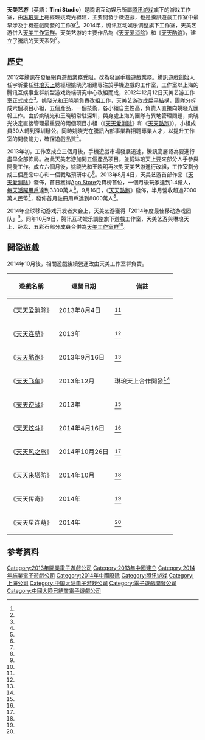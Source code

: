{{NoteTA
| G1=Games
}}
{{Infobox company
| name = 天美艺游
| name_en = Timi Studio
| logo = TIMI_Studio_Logo.jpg
| industry = [[电子游戏产业|電子遊戲業]]
| founded = {{Start date and age|2012|12|12}}<ref name="chuapp02"/>
| defunct = {{End date|2014|10|9}}<ref name="chuapp02"/>
| founder = [[姚晓光|姚晓光]]
| key_people = 王晓明
| location = {{PRC}}[[上海市|上海市]]
| area_served = 中國大陸
| num_employees = 100多人
| num_employees_year = 2013年<ref name="gameres01"/>
| parent = [[騰訊遊戲|騰訊遊戲]]
| fate = 合併到[[天美工作室群|天美工作室群]]
}}

'''天美艺游'''（英語：'''Timi Studio'''）是腾讯互动娱乐所屬[[腾讯游戏|腾讯游戏]]旗下的游戏工作室，由[[琳琅天上|琳琅天上]]總經理姚晓光組建，主要開發手機遊戲，也是騰訊遊戲工作室中最早涉及手機遊戲開發的工作室<ref name="chuapp01"/>。2014年，腾讯互动娱乐调整旗下工作室，天美艺游併入[[天美工作室群|天美工作室群]]。天美艺游的主要作品為《[[天天爱消除|天天爱消除]]》和《[[天天酷跑|天天酷跑]]》，建立了騰訊的天天系列<ref name="nadianshi01"/>。

== 歷史 ==
2012年騰訊在發展網頁遊戲業務受阻，改為發展手機遊戲業務。騰訊遊戲創始人任宇昕委任[[琳琅天上|琳琅天上]]總經理姚晓光組建專注於手機遊戲的工作室，工作室以上海的腾讯互娱事业群新型游戏终端研究中心改組而成，2012年12月12日天美艺游工作室正式成立<ref name="chuapp02"/>。姚晓光和王晓明負責改組工作，天美艺游改成[[扁平化组织|扁平結構]]，團隊分拆成六個项目小組，五個產品，一個技術，各小組自主性高，負責人直接向姚晓光匯報工作。由於姚晓光和王晓明常駐深圳，與身處上海的團隊有異地管理問題，姚晓光決定直接管理最重要的兩個项目小組（《[[天天爱消除|天天爱消除]]》和《[[天天酷跑|天天酷跑]]》），小組成員30人轉到深圳辦公。同時姚晓光在騰訊內部事業群招聘專業人才，以提升工作室的開發能力，確保遊戲品質<ref name="gameres01"/>。

2013年初，工作室成立三個月後，手機遊戲市場發展迅速，騰訊高層認為要進行盡早全部佈局。為此天美艺游加開五個產品项目，並從琳琅天上要來部分人手參與開發工作。成立六個月後，姚晓光和王晓明再次對天美艺游進行改組，工作室劃分成三個產品中心和一個戰略預研中心<ref name="gameres01"/>。2013年8月4日，天美艺游首部作品《[[天天爱消除|天天爱消除]]》發佈，首日獲得[[App_Store_(iOS/iPadOS)|App Store]]免費榜首位，一個月後玩家達到1.4億人，[[活躍用戶|每天活躍用戶]]達到3300萬人<ref name="chuapp02"/>。9月16日，《[[天天酷跑|天天酷跑]]》發佈，半月營收超過7000萬人民幣<ref name="cnki01"/>，發佈首月註冊用戶達到8000萬人<ref name="chuapp02"/>。

2014年全球移动游戏开发者大会上，天美艺游獲得「2014年度最佳移动游戏团队」<ref name="sina01"/>。同年10月9日，腾讯互动娱乐調整旗下遊戲工作室，天美艺游與琳琅天上、卧龙、五彩石部分成員合併為[[天美工作室群|天美工作室群]]<ref name="ifeng01"/>。

== 開發遊戲 ==
2014年10月後，相關遊戲後續營運改由天美工作室群負責。
{| class="wikitable"
!遊戲名稱
!運營日期
!備註
|-
|《[[天天爱消除|天天爱消除]]》
|2013年8月4日
|<ref name="chuapp02"/>
|-
|《[[天天连萌|天天连萌]]》
|2013年
|<ref name="17173-01"/>
|-
|《[[天天酷跑|天天酷跑]]》
|2013年9月16日
|<ref name="cnki01"/>
|-
|《[[天天飞车|天天飞车]]》
|2013年12月
|琳琅天上合作開發<ref name="17173-01"/>
|-
|《[[天天逆战|天天逆战]]》
|2013年
|<ref name="17173-02"/>
|-
|《[[天天炫斗|天天炫斗]]》
|2014年4月16日
|<ref name="nadianshi01"/>
|-
|《[[天天风之旅|天天风之旅]]》
|2014年10月26日
|<ref name="nadianshi01"/>
|-
|《[[天天来塔防|天天来塔防]]》
|2014年10月
|<ref name="donews01"/>
|-
|《天天传奇》
|2014年
|<ref name="nadianshi01"/>
|-
|《天天星连萌》
|2014年
|<ref name="nadianshi01"/>
|}

== 参考资料 ==
{{Reflist|30em|refs=
<ref name="ifeng01">{{cite news |author1=黎芝汕 |title=腾讯互娱组织架构调整 将成立天美等4个工作室群 |url=https://tech.ifeng.com/a/20141009/40831651_0.shtml |accessdate=2022-06-19 |work=凤凰科技 |date=2014-10-09 |language=zh-hans |archive-date=2019-07-27 |archive-url=https://web.archive.org/web/20190727235538/http://tech.ifeng.com/a/20141009/40831651_0.shtml |dead-url=no }}</ref>
<ref name="gameres01">{{cite news |title=行业分析：腾讯手游大起底（全集） - |url=https://www.gameres.com/236132.html |accessdate=2022-06-19 |work=中欧商业评论 |via=GameRes游资网 |date=2013-12-06 |language=zh-hans |archive-date=2015-06-06 |archive-url=https://web.archive.org/web/20150606013415/http://www.gameres.com/236132.html |dead-url=no }}</ref>
<ref name="sina01">{{cite news |title=天府奖获奖名单公布_产业服务 |url=http://games.sina.com.cn/y/n/2014-09-24/1156819212.shtml |accessdate=2022-06-19 |work=新浪游戏 |date=2014-09-24 |language=zh-hans |archive-date=2022-06-20 |archive-url=https://web.archive.org/web/20220620060414/http://games.sina.com.cn/y/n/2014-09-24/1156819212.shtml |dead-url=no }}</ref>
<ref name="cnki01">{{cite journal |title=《天天酷跑》已成为国内首款收入过亿的手游 |journal=[[电脑迷|电脑迷]] |date=2013 |issue=11 |url=https://mall.cnki.net/magazine/Article/DNMI201311083.htm |accessdate=2022-06-20 |language=zh-hans |archive-date=2017-08-22 |archive-url=https://web.archive.org/web/20170822013536/http://mall.cnki.net/magazine/Article/DNMI201311083.htm |dead-url=no }}</ref>
<ref name="donews01">{{cite news |author1=赵玥 |title=腾讯“天天系列”推出塔防手游《天天来塔防》 |url=https://www.donews.com/201409/2845351.shtm |accessdate=2022-06-20 |date=2014-09-22 |language=zh-hans|dead-url=no }}</ref>
<ref name="nadianshi01">{{cite news |author1=欣欣 |title=让我们悄悄地超过暴雪——腾讯天美工作室总裁姚晓光 |url=http://www.nadianshi.com/2017/03/164939 |accessdate=2022-06-20 |work=手游那点事 |date=2017-03-30 |language=zh-hans |archive-date=2022-06-20 |archive-url=https://web.archive.org/web/20220620060414/http://www.nadianshi.com/2017/03/164939 |dead-url=no }}</ref>

<ref name="17173-01">{{cite news |title=对话天美艺游：解密天天飞车研发背后的故事 |url=http://news.17173.com/content/11182013/123720103.shtml |accessdate=2022-06-19 |work=[[17173网|17173网]] |date=2013-11-18 |language=zh-hans |archive-date=2022-06-20 |archive-url=https://web.archive.org/web/20220620060417/http://news.17173.com/content/11182013/123720103.shtml |dead-url=no }}</ref>
<ref name="17173-02">{{cite news |title=腾讯两款自研移动游戏首曝 或接入微信平台 |url=http://news.17173.com/content/2013-07-09/20130709113503790_all.shtml |accessdate=2022-06-19 |work=[[17173网|17173网]] |date=2013-07-09 |language=zh-hans |archive-date=2013-11-05 |archive-url=https://web.archive.org/web/20131105052723/http://news.17173.com/content/2013-07-09/20130709113503790_all.shtml |dead-url=no }}</ref>

<ref name="chuapp01">{{cite news |author1=生铁 |title=腾讯旗下游戏开发工作室全面转向手游作品开发 |url=http://www.chuapp.com/?c=Article&a=index&id=13737 |accessdate=2022-06-19 |work=[[触乐|触乐]] |date=2014-03-14 |language=zh-hans |archive-date=2022-06-20 |archive-url=https://web.archive.org/web/20220620060418/http://www.chuapp.com/?c=Article&a=index&id=13737 |dead-url=no }}</ref>
<ref name="chuapp02">{{cite news |author1=祝佳音 |title=12年，天美何以成为天美 |url=https://www.chuapp.com/?c=Article&a=index&id=287656 |accessdate=2022-06-19 |work=[[触乐|触乐]] |date=2020-12-04 |language=zh-hans |archive-date=2022-06-20 |archive-url=https://web.archive.org/web/20220620060420/https://www.chuapp.com/?c=Article&a=index&id=287656 |dead-url=no }}</ref>
}}

{{腾讯游戏}}
{{Portal bar|电子游戏}}
{{DEFAULTSORT:Timi Studio}}

[[Category:2013年開業電子遊戲公司|Category:2013年開業電子遊戲公司]]
[[Category:2013年中國建立|Category:2013年中國建立]]
[[Category:2014年結業電子遊戲公司|Category:2014年結業電子遊戲公司]]
[[Category:2014年中國廢除|Category:2014年中國廢除]]
[[Category:腾讯游戏|Category:腾讯游戏]]
[[Category:上海公司|Category:上海公司]]
[[Category:中国大陆电子游戏公司|Category:中国大陆电子游戏公司]]
[[Category:電子遊戲開發公司|Category:電子遊戲開發公司]]
[[Category:中國大陸已結業電子遊戲公司|Category:中國大陸已結業電子遊戲公司]]